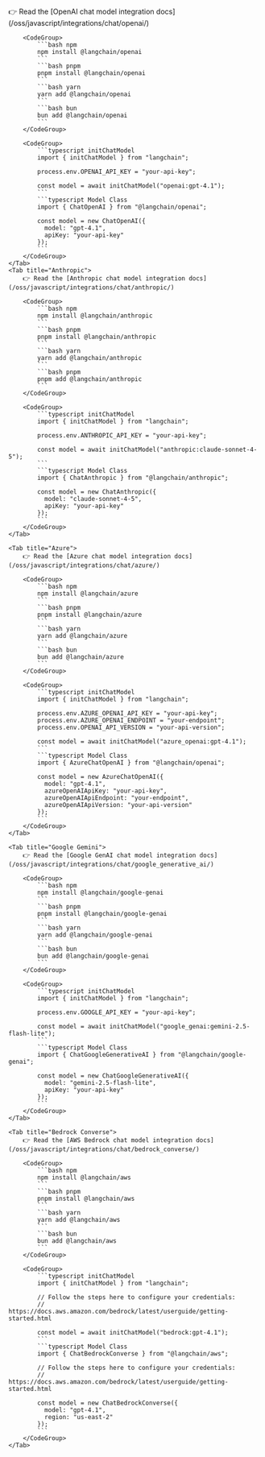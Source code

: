 <Tabs>
    <Tab title="OpenAI">
        👉 Read the [OpenAI chat model integration docs](/oss/javascript/integrations/chat/openai/)

        <CodeGroup>
            ```bash npm
            npm install @langchain/openai
            ```
            ```bash pnpm
            pnpm install @langchain/openai
            ```
            ```bash yarn
            yarn add @langchain/openai
            ```
            ```bash bun
            bun add @langchain/openai
            ```
        </CodeGroup>

        <CodeGroup>
            ```typescript initChatModel
            import { initChatModel } from "langchain";

            process.env.OPENAI_API_KEY = "your-api-key";

            const model = await initChatModel("openai:gpt-4.1");
            ```
            ```typescript Model Class
            import { ChatOpenAI } from "@langchain/openai";

            const model = new ChatOpenAI({
              model: "gpt-4.1",
              apiKey: "your-api-key"
            });
            ```
        </CodeGroup>
    </Tab>
    <Tab title="Anthropic">
        👉 Read the [Anthropic chat model integration docs](/oss/javascript/integrations/chat/anthropic/)

        <CodeGroup>
            ```bash npm
            npm install @langchain/anthropic
            ```
            ```bash pnpm
            pnpm install @langchain/anthropic
            ```
            ```bash yarn
            yarn add @langchain/anthropic
            ```
            ```bash pnpm
            pnpm add @langchain/anthropic
            ```
        </CodeGroup>

        <CodeGroup>
            ```typescript initChatModel
            import { initChatModel } from "langchain";

            process.env.ANTHROPIC_API_KEY = "your-api-key";

            const model = await initChatModel("anthropic:claude-sonnet-4-5");
            ```
            ```typescript Model Class
            import { ChatAnthropic } from "@langchain/anthropic";

            const model = new ChatAnthropic({
              model: "claude-sonnet-4-5",
              apiKey: "your-api-key"
            });
            ```
        </CodeGroup>
    </Tab>

    <Tab title="Azure">
        👉 Read the [Azure chat model integration docs](/oss/javascript/integrations/chat/azure/)

        <CodeGroup>
            ```bash npm
            npm install @langchain/azure
            ```
            ```bash pnpm
            pnpm install @langchain/azure
            ```
            ```bash yarn
            yarn add @langchain/azure
            ```
            ```bash bun
            bun add @langchain/azure
            ```
        </CodeGroup>

        <CodeGroup>
            ```typescript initChatModel
            import { initChatModel } from "langchain";

            process.env.AZURE_OPENAI_API_KEY = "your-api-key";
            process.env.AZURE_OPENAI_ENDPOINT = "your-endpoint";
            process.env.OPENAI_API_VERSION = "your-api-version";

            const model = await initChatModel("azure_openai:gpt-4.1");
            ```
            ```typescript Model Class
            import { AzureChatOpenAI } from "@langchain/openai";

            const model = new AzureChatOpenAI({
              model: "gpt-4.1",
              azureOpenAIApiKey: "your-api-key",
              azureOpenAIApiEndpoint: "your-endpoint",
              azureOpenAIApiVersion: "your-api-version"
            });
            ```
        </CodeGroup>
    </Tab>

    <Tab title="Google Gemini">
        👉 Read the [Google GenAI chat model integration docs](/oss/javascript/integrations/chat/google_generative_ai/)

        <CodeGroup>
            ```bash npm
            npm install @langchain/google-genai
            ```
            ```bash pnpm
            pnpm install @langchain/google-genai
            ```
            ```bash yarn
            yarn add @langchain/google-genai
            ```
            ```bash bun
            bun add @langchain/google-genai
            ```
        </CodeGroup>

        <CodeGroup>
            ```typescript initChatModel
            import { initChatModel } from "langchain";

            process.env.GOOGLE_API_KEY = "your-api-key";

            const model = await initChatModel("google_genai:gemini-2.5-flash-lite");
            ```
            ```typescript Model Class
            import { ChatGoogleGenerativeAI } from "@langchain/google-genai";

            const model = new ChatGoogleGenerativeAI({
              model: "gemini-2.5-flash-lite",
              apiKey: "your-api-key"
            });
            ```
        </CodeGroup>
    </Tab>

    <Tab title="Bedrock Converse">
        👉 Read the [AWS Bedrock chat model integration docs](/oss/javascript/integrations/chat/bedrock_converse/)

        <CodeGroup>
            ```bash npm
            npm install @langchain/aws
            ```
            ```bash pnpm
            pnpm install @langchain/aws
            ```
            ```bash yarn
            yarn add @langchain/aws
            ```
            ```bash bun
            bun add @langchain/aws
            ```
        </CodeGroup>

        <CodeGroup>
            ```typescript initChatModel
            import { initChatModel } from "langchain";

            // Follow the steps here to configure your credentials:
            // https://docs.aws.amazon.com/bedrock/latest/userguide/getting-started.html

            const model = await initChatModel("bedrock:gpt-4.1");
            ```
            ```typescript Model Class
            import { ChatBedrockConverse } from "@langchain/aws";

            // Follow the steps here to configure your credentials:
            // https://docs.aws.amazon.com/bedrock/latest/userguide/getting-started.html

            const model = new ChatBedrockConverse({
              model: "gpt-4.1",
              region: "us-east-2"
            });
            ```
        </CodeGroup>
    </Tab>
</Tabs>
